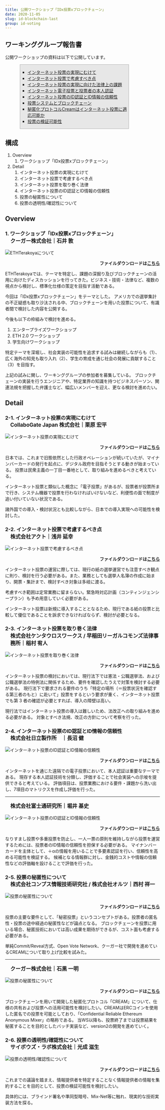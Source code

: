 ```yaml
---
title: 公開ワークショップ「IDx投票xブロックチェーン」
date: 2020-11-05
slug: id-blockchain-last
group: id-voting
---
```


## ワーキンググループ報告書

公開ワークショップの資料は以下で公開しています。

<div style="background-color:#e7e7e7;border:1px solid #a9a9a9;width: 70%;margin-bottom: 0rem;margin-left:3rem;">
<ul style="list-style-type: square;">
<li><a href="/pdf/2_for-the-realization-of-online-voting.pdf" target="_blank">インターネット投票の実現にむけて</a></li>
<li><a href="/pdf/3_important-point-of-online-voting.pdf" target="_blank">インターネット投票で考慮すべき点</a></li>
<li><a href="/pdf/4_regal-consideration-of-online-voting.pdf" target="_blank">インターネット投票の実現に向けた法律上の課題</a></li>
<li><a href="/pdf/5_online-voting-and-personal-authentication.pdf" target="_blank">インターネット電子投票と投票者の本人認証</a></li>
<li><a href="/pdf/5_ID-and-information-authentication-in-online-voting.pdf" target="_blank">インターネット投票のID認証とID情報の信頼性</a></li>
<li><a href="/pdf/6_voting-system-and-blockchain.pdf" target="_blank">投票システムとブロックチェーン</a></li>
<li><a href="/pdf/6_utilization-of-blockchain-voting-application-cream.pdf" target="_blank">秘匿化プロトコルCreamはインターネット投票に適応可能か</a></li>
<li><a href="/pdf/7_inspection-possibility-of-voting.pdf" target="_blank">投票の検証可能性</a></li>
</ul>
</div>

## 構成

1. Overview
   1. ワークショップ「IDx投票xブロックチェーン」
2. Detail
   1. インターネット投票の実現にむけて
   2. インターネット投票で考慮するべき点
   3. インターネット投票を取り巻く法律
   4. インターネット投票のID認証とID情報の信頼性
   5. 投票の秘匿性について
   6. 投票の透明性/確認性について

## Overview

### 1. ワークショップ「IDx投票xブロックチェーン」
<p style="margin-top: -1em;font-weight: bold;font-size: 1.2em;margin-left: 1em;">クーガー株式会社｜石井 敦</p>

![ETHTerakoyaについて](./images/section1.png)
<p style="text-align: right;font-weight:bold;">ファイルダウンロードは<a href="/pdf/1_terakoya-workshop-introduction.pdf" target="_blank">こちら</a></p>
ETHTerakoyaでは、テーマを特定し、課題の深掘り及びブロックチェーンの活用に向けたディスカッションを行ってきた。ビジネス・技術・法律など、複数の視点から検討し、標準化仕様の策定を目指す活動である。

今回は「IDx投票xブロックチェーン」をテーマとした。
アメリカでの選挙集計の不正疑惑も取り沙汰される中、ブロックチェーンを用いた投票について、有識者間で検討した内容を公開する。

今後も以下の枠組みで検討を進める。
1. エンタープライズワークショップ
2. ETH 2.0 ワークショップ
3. 学生向けワークショップ

特定テーマを深堀し、社会実装の可能性を追求する試みは継続しながらも（1）、広く海外の知見も取り入れ（2）、学生の育成を通じ社会の発展に貢献すること（3）を目指す。

上記の試みに関し、ワーキンググループの参加者を募集している。
ブロックチェーンの実装を行うエンジニアや、特定業界の知識を持つビジネスパーソン、関連法規を把握した弁護士など、幅広いメンバーを迎え、更なる検討を進めたい。

## Detail

### 2-1. インターネット投票の実現にむけて

<p style="margin-top: -1em;font-weight: bold;font-size: 1.2em;margin-left: 1em;">CollaboGate Japan 株式会社｜栗原 宏平</p>

![インターネット投票の実現にむけて](./images/section2.png)
<p style="text-align: right;font-weight:bold;">ファイルダウンロードは<a href="/pdf/2_for-the-realization-of-online-voting.pdf" target="_blank">こちら</a></p>

日本では、これまで旧態依然とした行政オペレーションが続いていたが、マイナンバーカードの発行を起点に、デジタル政府を目指そうとする動きが始まっている。
投票は民衆主義の一丁目一番地として、取り組みを進めるべきと考えている。

インターネット投票と類似した概念に「電子投票」があるが、投票者が投票所まで行き、システム機器で投票を行わなければいけないなど、利便性の面で制度が追い付いていない状況である。

諸外国での導入・検討状況とも比較しながら、日本での導入実現への可能性を検討した。

### 2-2. インターネット投票で考慮するべき点

<p style="margin-top: -1em;font-weight: bold;font-size: 1.2em;margin-left: 1em;">株式会社アクト｜浅井 延幸</p>

![インターネット投票で考慮するべき点](./images/section3.png)
<p style="text-align: right;font-weight:bold;">ファイルダウンロードは<a href="/pdf/3_important-point-of-online-voting.pdf" target="_blank">こちら</a></p>

インターネット投票の運営に際しては、現行の紙の選挙運営でも注意すべき観点に則り、検討を行う必要がある。また、業務としても選挙人名簿の作成に始まり、開票・集計まで、検討すべき対象は多岐に渡る。

考慮すべき範囲は定常業務に留まらない。緊急時対応計画（コンティンジェンシープラン）も予め用意していく必要がある。

インターネット投票は新規に導入することとなるため、現行である紙の投票と比較して優位であることを訴求できなければならず、検討が必要となる。

### 2-3. インターネット投票を取り巻く法律

<p style="margin-top: -1em;font-weight: bold;font-size: 1.2em;margin-left: 1em;">株式会社ケンタウロスワークス / 早稲田リーガルコモンズ法律事務所｜稲村 宥人</p>

![インターネット投票を取り巻く法律](./images/section4.png)
<p style="text-align: right;font-weight:bold;">ファイルダウンロードは<a href="/pdf/4_regal-consideration-of-online-voting.pdf" target="_blank">こちら</a></p>

インターネット投票の検討においては、現行法下では憲法・公職選挙法、および公職選挙法の特例法に関係するため、要件を確認したうえで対策を検討する必要がある。
現行法下で要求される要件のうち「特定の場所（＝投票状況を確認する第三者のもと）に赴いて」投票をするという要求が重く、インターネット投票でも第 3 者の確認が必要とすれば、導入の障壁は高い。

現行法ではインターネット投票の導入は難しいため、法改正への取り組みを進める必要がある。
対象とすべき法規、改正の方針について考察を行った。

### 2-4. インターネット投票のID認証とID情報の信頼性

<p style="margin-top: -1em;font-weight: bold;font-size: 1.2em;margin-left: 1em;">株式会社日立製作所　｜長沼 健</p>

![インターネット投票のID認証とID情報の信頼性](./images/section5.png)
<p style="text-align: right;font-weight:bold;">ファイルダウンロードは<a href="/pdf/5_online-voting-and-personal-authentication.pdf" target="_blank">こちら</a></p>

インターネットを通じた遠隔での電子投票において、本人認証は重要なテーマである。
現存する本人認証技術を分類し、評価することで社会実装への示唆を提供できると考えている。
評価項目は、投票業務における要件・課題から洗い出し、7項目のマトリクスを作成し評価を行った。

---

<p style="font-weight: bold;font-size: 1.2em;margin-left: 1em;">株式会社富士通研究所｜堀井 基史</p>

![インターネット投票のID認証とID情報の信頼性](./images/section6.png)
<p style="text-align: right;font-weight:bold;">ファイルダウンロードは<a href="/pdf/5_ID-and-information-authentication-in-online-voting.pdf" target="_blank">こちら</a></p>

なりすまし投票や多重投票を防止し、一人一票の原則を維持しながら投票を運営するためには、投票者のID情報の信頼性を担保する必要がある。
マイナンバーカードを主体として、＋αの情報を用いることで多要素認証を行い、信頼性を高める可能性を検証する。
候補となる情報群に対し、金銭的コストや情報の信頼性などの評価軸を設けることで評価を行った。

### 2-5. 投票の秘匿性について

<p style="margin-top: -1em;font-weight: bold;font-size: 1.2em;margin-left: 1em;">株式会社コンプス情報技術研究社 / 株式会社オルツ｜西村 祥一</p>

![投票の秘匿性について](./images/section7.png)
<p style="text-align: right;font-weight:bold;">ファイルダウンロードは<a href="/pdf/6_voting-system-and-blockchain.pdf" target="_blank">こちら</a></p>

投票の主要な要件として、「秘密投票」というコンセプトがある。投票者の匿名性・投票の途中経過の秘匿性などが論点となる。
ブロックチェーンを投票に用いる場合、秘匿技術においては高い成果を期待ができるが、コスト面も考慮する必要がある。

単純Commit/Reveal方式、Open Vote Network、クーガー社で開発を進めているCREAMについて取り上げ比較を試みた。

---

<p style="font-weight: bold;font-size: 1.2em;margin-left: 1em;">クーガー株式会社｜石黒 一明</p>

![投票の秘匿性について](./images/section8.png)
<p style="text-align: right;font-weight:bold;">ファイルダウンロードは<a href="/pdf/6_utilization-of-blockchain-voting-application-cream.pdf" target="_blank">こちら</a></p>

ブロックチェーンを用いて開発した秘匿化プロトコル「CREAM」について、仕様の共有および投票への活用可能性を検討したい。CREAMはERCコインを使用した匿名での投票を可能としており、「Confidential Reliable Ethereum Anonymous Mixer」の略称である。
当WS以降も、投票終了までは投票結果を秘匿することを目的としたバッチ実装など、version2の開発を進めていく。

### 2-6. 投票の透明性/確認性について

<p style="margin-top: -1em;font-weight: bold;font-size: 1.2em;margin-left: 1em;">サイボウズ・ラボ株式会社｜光成 滋生</p>

![投票の透明性/確認性について](./images/section9.png)
<p style="text-align: right;font-weight:bold;">ファイルダウンロードは<a href="/pdf/7_inspection-possibility-of-voting.pdf" target="_blank">こちら</a></p>

これまでの議論を踏まえ、情報提供者を特定することなく情報提供者の情報を集約することを目的として、投票の検証可能性を検討したい。

具体的には、ブラインド署名や準同型暗号、Mix-Net等に触れ、現実的な技術実装方法を探る。
